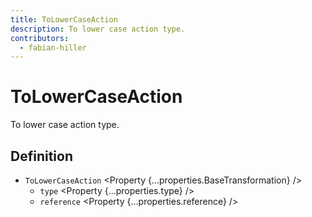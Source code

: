 ```yaml
---
title: ToLowerCaseAction
description: To lower case action type.
contributors:
  - fabian-hiller
---
```



# ToLowerCaseAction

To lower case action type.

## Definition

- `ToLowerCaseAction` <Property {...properties.BaseTransformation} />
  - `type` <Property {...properties.type} />
  - `reference` <Property {...properties.reference} />
